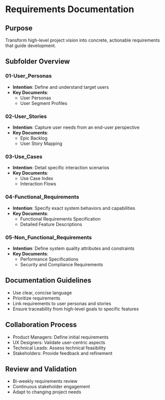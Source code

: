 # Requirements Documentation

## Purpose
Transform high-level project vision into concrete, actionable requirements that guide development.

## Subfolder Overview

### 01-User_Personas
- **Intention**: Define and understand target users
- **Key Documents**:
  - User Personas
  - User Segment Profiles

### 02-User_Stories
- **Intention**: Capture user needs from an end-user perspective
- **Key Documents**:
  - Epic Backlog
  - User Story Mapping

### 03-Use_Cases
- **Intention**: Detail specific interaction scenarios
- **Key Documents**:
  - Use Case Index
  - Interaction Flows

### 04-Functional_Requirements
- **Intention**: Specify exact system behaviors and capabilities
- **Key Documents**:
  - Functional Requirements Specification
  - Detailed Feature Descriptions

### 05-Non_Functional_Requirements
- **Intention**: Define system quality attributes and constraints
- **Key Documents**:
  - Performance Specifications
  - Security and Compliance Requirements

## Documentation Guidelines
- Use clear, concise language
- Prioritize requirements
- Link requirements to user personas and stories
- Ensure traceability from high-level goals to specific features

## Collaboration Process
- Product Managers: Define initial requirements
- UX Designers: Validate user-centric aspects
- Technical Leads: Assess technical feasibility
- Stakeholders: Provide feedback and refinement

## Review and Validation
- Bi-weekly requirements review
- Continuous stakeholder engagement
- Adapt to changing project needs
